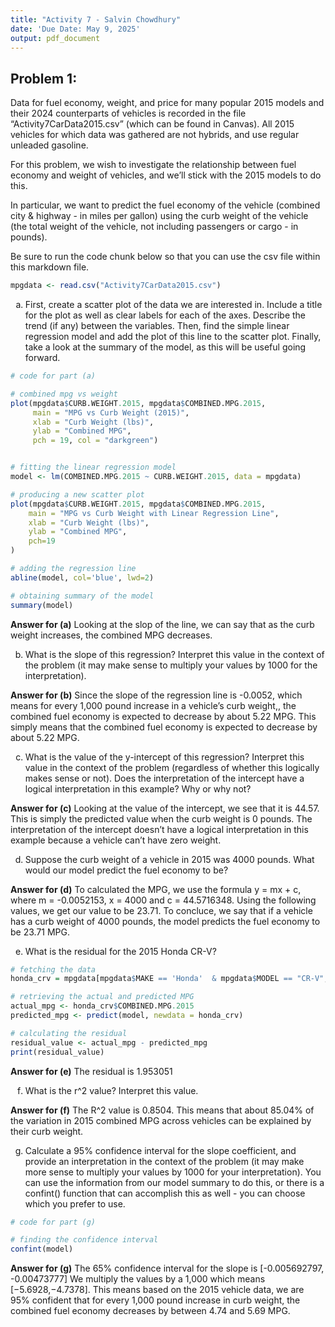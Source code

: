 ```yaml
---
title: "Activity 7 - Salvin Chowdhury"
date: 'Due Date: May 9, 2025'
output: pdf_document
---
```


## Problem 1:
Data for fuel economy, weight, and price for many popular 2015 models and their 2024 counterparts of vehicles is recorded in the file 
"Activity7CarData2015.csv" (which can be found in Canvas). All 2015 vehicles for which data was gathered are not hybrids, and use regular unleaded gasoline.

For this problem, we wish to investigate the relationship between fuel economy and weight of vehicles, and we'll stick with the 2015 models to do this. 

In particular, we want to predict the fuel economy of the vehicle (combined city & highway - in miles per gallon) using the curb weight of the vehicle 
(the total weight of the vehicle, not including passengers or cargo - in pounds).

Be sure to run the code chunk below so that you can use the csv file within this markdown file.

```r
mpgdata <- read.csv("Activity7CarData2015.csv")
```

(a) First, create a scatter plot of the data we are interested in. Include a title for the plot as well as clear labels for each of the axes. 
Describe the trend (if any) between the variables. Then, find the simple linear regression model and add the plot of this line to the scatter plot. 
Finally, take a look at the summary of the model, as this will be useful going forward.

```r

# code for part (a)

# combined mpg vs weight
plot(mpgdata$CURB.WEIGHT.2015, mpgdata$COMBINED.MPG.2015,
     main = "MPG vs Curb Weight (2015)",
     xlab = "Curb Weight (lbs)",
     ylab = "Combined MPG",
     pch = 19, col = "darkgreen")



```

```r

# fitting the linear regression model
model <- lm(COMBINED.MPG.2015 ~ CURB.WEIGHT.2015, data = mpgdata)

# producing a new scatter plot
plot(mpgdata$CURB.WEIGHT.2015, mpgdata$COMBINED.MPG.2015,
    main = "MPG vs Curb Weight with Linear Regression Line",
    xlab = "Curb Weight (lbs)",
    ylab = "Combined MPG",
    pch=19
)

# adding the regression line
abline(model, col='blue', lwd=2)

# obtaining summary of the model
summary(model)


```


**Answer for (a)** 
Looking at the slop of the line, we can say that as the curb weight increases, the combined MPG decreases.

(b) What is the slope of this regression? Interpret this value in the context of the problem (it may make sense to multiply your values by 1000 for the 
interpretation).

**Answer for (b)**
Since the slope of the regression line is -0.0052, which means for every 1,000 pound increase in a vehicle's curb weight,, the combined fuel economy is 
expected to decrease by about 5.22 MPG. This simply means that the combined fuel economy is expected to decrease by about 5.22 MPG.


(c) What is the value of the y-intercept of this regression? Interpret this value in the context of the problem (regardless of whether this logically 
makes sense or not). Does the interpretation of the intercept have a logical interpretation in this example? Why or why not?

**Answer for (c)**
Looking at the value of the intercept, we see that it is 44.57. This is simply the predicted value when the curb weight is 0 pounds. The interpretation of 
the intercept doesn't have a logical interpretation in this example because a vehicle can't have zero weight.


(d) Suppose the curb weight of a vehicle in 2015 was 4000 pounds. What would our model predict the fuel economy to be?

**Answer for (d)**
To calculated the MPG, we use the formula y = mx + c, where m = -0.0052153, x = 4000 and c = 44.5716348. Using the following values, we get our value to
be 23.71. To concluce, we say that if a vehicle has a curb weight of 4000 pounds, the model predicts the fuel economy to be 23.71 MPG.


(e) What is the residual for the 2015 Honda CR-V?

```r

# fetching the data
honda_crv = mpgdata[mpgdata$MAKE == 'Honda'  & mpgdata$MODEL == "CR-V",]

# retrieving the actual and predicted MPG
actual_mpg <- honda_crv$COMBINED.MPG.2015
predicted_mpg <- predict(model, newdata = honda_crv)

# calculating the residual
residual_value <- actual_mpg - predicted_mpg
print(residual_value)


```

**Answer for (e)**
The residual is 1.953051

(f) What is the r^2 value? Interpret this value.

**Answer for (f)**
The R^2 value is 0.8504. This means that about 85.04% of the variation in 2015 combined MPG across vehicles can be explained by their curb weight. 


(g) Calculate a 95% confidence interval for the slope coefficient, and provide an interpretation in the context of the problem (it may make more sense 
to multiply your values by 1000 for your interpretation). You can use the information from our model summary to do this, or there is a confint() function 
that can accomplish this as well - you can choose which you prefer to use.

```r
# code for part (g)

# finding the confidence interval
confint(model)


```

**Answer for (g)**
The 65% confidence interval for the slope is [-0.005692797, -0.00473777] We multiply the values by a 1,000 which means [−5.6928,−4.7378]. This means based 
on the 2015 vehicle data, we are 95% confident that for every 1,000 pound increase in curb weight, the combined fuel economy decreases by between 
4.74 and 5.69 MPG. 